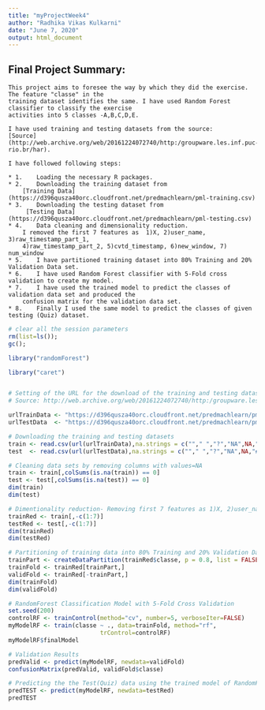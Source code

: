 ---
title: "myProjectWeek4"
author: "Radhika Vikas Kulkarni"
date: "June 7, 2020"
output: html_document
---

## Final Project Summary:
    This project aims to foresee the way by which they did the exercise. The feature "classe" in the     
    training dataset identifies the same. I have used Random Forest classifier to classify the exercise  
    activities into 5 classes -A,B,C,D,E.
    
    I have used training and testing datasets from the source:  
    [Source](http://web.archive.org/web/20161224072740/http:/groupware.les.inf.puc-rio.br/har). 
    
    I have followed following steps:
    
    * 1.	Loading the necessary R packages.
    * 2.	Downloading the training dataset from    
        [Training Data](https://d396qusza40orc.cloudfront.net/predmachlearn/pml-training.csv)
    * 3.	Downloading the testing dataset from
         [Testing Data](https://d396qusza40orc.cloudfront.net/predmachlearn/pml-testing.csv)
    * 4.	Data cleaning and dimensionality reduction. 
        I removed the first 7 features as  1)X, 2)user_name, 3)raw_timestamp_part_1, 
        4)raw_timestamp_part_2, 5)cvtd_timestamp, 6)new_window, 7) num_window
    * 5.	I have partitioned training dataset into 80% Training and 20% Validation Data set.
    * 6.	I have used Random Forest classifier with 5-Fold cross validation to create my model.
    * 7.	I have used the trained model to predict the classes of validation data set and produced the 
        confusion matrix for the validation data set.
    * 8.	Finally I used the same model to predict the classes of given testing (Quiz) dataset. 


```{r}
# clear all the session parameters
rm(list=ls());
gc();

library("randomForest")

library("caret")


# Setting of the URL for the download of the training and testing datasets
# Source: http://web.archive.org/web/20161224072740/http:/groupware.les.inf.puc-rio.br/har

urlTrainData <- "https://d396qusza40orc.cloudfront.net/predmachlearn/pml-training.csv"
urlTestData  <- "https://d396qusza40orc.cloudfront.net/predmachlearn/pml-testing.csv"

# Downloading the training and testing datasets
train <- read.csv(url(urlTrainData),na.strings = c(""," ","?","NA",NA,"#DIV/0!"))
test  <- read.csv(url(urlTestData),na.strings = c(""," ","?","NA",NA,"#DIV/0!"))


```
```{r}
# Cleaning data sets by removing columns with values=NA
train <- train[,colSums(is.na(train)) == 0]
test <- test[,colSums(is.na(test)) == 0]
dim(train)
dim(test)

# Dimentionality reduction- Removing first 7 features as 1)X, 2)user_name, 3)raw_timestamp_part_1, 4)raw_timestamp_part_2, 5)cvtd_timestamp, 6)new_window, 7) num_window 
trainRed <- train[,-c(1:7)]
testRed <- test[,-c(1:7)]
dim(trainRed)
dim(testRed)

# Partitioning of training data into 80% Training and 20% Validation Data set
trainPart <- createDataPartition(trainRed$classe, p = 0.8, list = FALSE)
trainFold <- trainRed[trainPart,]
validFold <- trainRed[-trainPart,]
dim(trainFold)
dim(validFold)

```
```{r}
# RandomForest Classification Model with 5-Fold Cross Validation
set.seed(200)
controlRF <- trainControl(method="cv", number=5, verboseIter=FALSE)
myModelRF <- train(classe ~ ., data=trainFold, method="rf",
                          trControl=controlRF)
myModelRF$finalModel

```

```{r}
# Validation Results
predValid <- predict(myModelRF, newdata=validFold)
confusionMatrix(predValid, validFold$classe)                 

```
```{r}
# Predicting the the Test(Quiz) data using the trained model of RandomForest- myModelRF
predTEST <- predict(myModelRF, newdata=testRed)
predTEST

```

